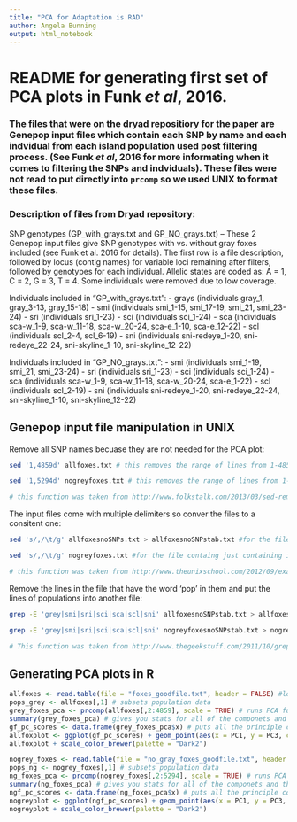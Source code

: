 ```yaml
---
title: "PCA for Adaptation is RAD"
author: Angela Bunning
output: html_notebook
---
```

# README for generating first set of PCA plots in Funk *et al*, 2016.


### The files that were on the dryad repositiory for the paper are Genepop input files which contain each SNP by name and each indvidual from each island population used post filtering process. (See Funk *et al*, 2016 for more informating when it comes to filtering the SNPs and indviduals). These files were not read to put directly into `prcomp` so we used UNIX to format these files. 

### Description of files from Dryad repository:
SNP genotypes (GP_with_grays.txt and GP_NO_grays.txt)
-- These 2 Genepop input files give SNP genotypes with vs. without gray foxes included (see Funk et al. 2016 for details).  The first row is a file description, followed by locus (contig names) for variable loci remaining after filters, followed by genotypes for each individual. Allelic states are coded as: A = 1, C = 2, G = 3, T = 4. Some individuals were removed due to low coverage.

Individuals included in "GP_with_grays.txt":
- grays (individuals gray_1, gray_3-13, gray_15-18)
- smi (individuals smi_1-15, smi_17-19, smi_21, smi_23-24)
- sri (individuals sri_1-23)
- sci (individuals sci_1-24)
- sca (individuals sca-w_1-9, sca-w_11-18, sca-w_20-24, sca-e_1-10, sca-e_12-22)
- scl (individuals scl_2-4, scl_6-19)
- sni (individuals sni-redeye_1-20, sni-redeye_22-24, sni-skyline_1-10, sni-skyline_12-22)

Individuals included in "GP_NO_grays.txt":
- smi (individuals smi_1-19, smi_21, smi_23-24)
- sri (individuals sri_1-23)
- sci (individuals sci_1-24)
- sca (individuals sca-w_1-9, sca-w_11-18, sca-w_20-24, sca-e_1-22)
- scl (individuals scl_2-19)
- sni (individuals sni-redeye_1-20, sni-redeye_22-24, sni-skyline_1-10, sni-skyline_12-22)


## Genepop input file manipulation in UNIX  

Remove all SNP names becuase they are not needed for the PCA plot:

```bash
sed '1,4859d' allfoxes.txt # this removes the range of lines from 1-4859 which accounts for all the SNPs in the files 

sed '1,5294d' nogreyfoxes.txt # this removes the range of lines from 1-4859 which accounts for all the SNPs in the files 

# this function was taken from http://www.folkstalk.com/2013/03/sed-remove-lines-file-unix-examples.html 
```

The input files come with multiple delimiters so conver the files to a consitent one:
```bash
sed 's/,/\t/g' allfoxesnoSNPs.txt > allfoxesnoSNPstab.txt #for the file containing island foxes and gray fox populations

sed 's/,/\t/g' nogreyfoxes.txt #for the file containg just containing island fox populations

# this function was taken from http://www.theunixschool.com/2012/09/examples-how-to-change-delimiter-of-file-Linux.html
```

Remove the lines in the file that have the word 'pop' in them and put the lines of populations into another file:
```bash
grep -E 'grey|smi|sri|sci|sca|scl|sni' allfoxesnoSNPstab.txt > allfoxesnoSNPstabpop.txt 

grep -E 'grey|smi|sri|sci|sca|scl|sni' nogreyfoxesnoSNPstab.txt > nogreyfoxesnoSNPstabpop.txt

# This function was taken from http://www.thegeekstuff.com/2011/10/grep-or-and-not-operators
```


## Generating PCA plots in R
```r
allfoxes <- read.table(file = "foxes_goodfile.txt", header = FALSE) #load in file as a table
pops_grey <- allfoxes[,1] # subsets population data 
grey_foxes_pca <- prcomp(allfoxes[,2:4859], scale = TRUE) # runs PCA function on the subsetted data 
summary(grey_foxes_pca) # gives you stats for all of the componets and the percentage that each componet contributes to variation 
gf_pc_scores <- data.frame(grey_foxes_pca$x) # puts all the principle componets into a dataframe 
allfoxplot <- ggplot(gf_pc_scores) + geom_point(aes(x = PC1, y = PC3, colour = pops_grey)) + coord_equal() + ggtitle("PCA Plot with Island Populations and Grey Fox") + labs(x = "PC1(18.3%)", y = "PC3(35.3%)") #plot function with ggplot 2 
allfoxplot + scale_color_brewer(palette = "Dark2")
```

```r
nogrey_foxes <- read.table(file = "no_gray_foxes_goodfile.txt", header = FALSE) #load in file as a table
pops_ng <- nogrey_foxes[,1] # subsets population data 
ng_foxes_pca <- prcomp(nogrey_foxes[,2:5294], scale = TRUE) # runs PCA function on the subsetted data 
summary(ng_foxes_pca) # gives you stats for all of the componets and the percentage that each componet contributes to variation 
ngf_pc_scores <- data.frame(ng_foxes_pca$x) # puts all the principle componets into a dataframe 
nogreyplot <- ggplot(ngf_pc_scores) + geom_point(aes(x = PC1, y = PC3, colour = pops_ng)) + coord_equal() + ggtitle("PCA Plot with Island Populations") + labs(x = "PC1(21.1%)", y = "PC3(39.9%)") #plotting function with ggplot2
nogreyplot + scale_color_brewer(palette = "Dark2")
```

